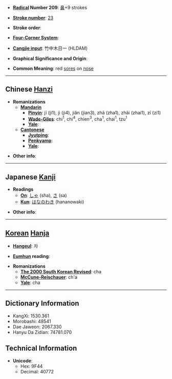 * '''[[Wiktionary:Chinese radical index| Radical]] Number 209''': [[Wiktionary:Chinese radical index 鼻|鼻]]+9 strokes

* '''[[Wiktionary:Chinese total strokes index|Stroke number]]''': [[Wiktionary:Chinese total strokes index 23|23]]

* '''Stroke order''': 

* '''[[Wiktionary:Chinese four corner index|Four-Corner System]]''': 

* '''[[Wiktionary:Chinese Cangjie index|Cangjie input]]''': 竹中木日一 (HLDAM)

* '''Graphical Significance and Origin''': 

* '''Common Meaning''': red [[sore]]s on [[nose]]

----

== Chinese [[Hanzi]] ==

* '''Romanizations'''
** '''[[Mandarin]]'''
*** '''[[Pinyin]]''': jī (ji1), jì (ji4), jiǎn (jian3), zhā (zha1), zhāi (zhai1), zī (zi1)
*** '''[[Wade-Giles]]''': chi<sup>1</sup>, chi<sup>4</sup>, chien<sup>3</sup>, cha<sup>1</sup>, chai<sup>1</sup>, tzu<sup>1</sup>
*** '''[[Yale]]''': 
** '''[[Cantonese]]'''
*** '''[[Jyutping]]''':
*** '''[[Penkyamp]]''': 
*** '''[[Yale]]''': 

* '''Other info''': 

----

== Japanese [[Kanji]] ==

* '''Readings'''
** '''[[On]]''': [[しゃ]] (sha), [[さ]] (sa)
** '''[[Kun]]''': [[はなのわき]] (hananowaki)

* '''Other info''':  

----

== [[Korean]] [[Hanja]] ==

* '''[[Hangeul]]''': 차

* '''[[Eumhun]] reading''': 

* '''Romanizations'''
** '''[[The 2000 South Korean Revised Romanization|The 2000 South Korean Revised]]''': cha
** '''[[McCune-Reischauer]]''': ch'a
** '''[[Yale]]''': cha

----

== Dictionary Information ==

* KangXi: 1530.361
* Morobashi: 48541
* Dae Jaweon: 2067.330
* Hanyu Da Zidian: 74781.070

== Technical Information ==

* '''Unicode''':
** Hex: 9F44
** Decimal: 40772